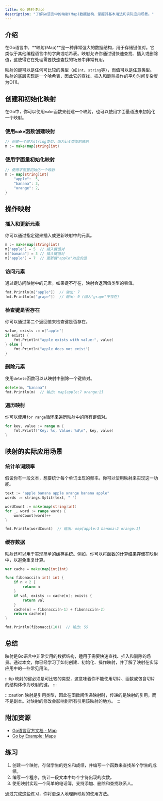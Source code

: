 ```yaml
---
title: Go 映射(Map)
description: "了解Go语言中的映射(Map)数据结构，掌握其基本用法和实际应用场景。"
---
```


## 介绍

在Go语言中，**映射(Map)**是一种非常强大的数据结构，用于存储键值对。它类似于其他编程语言中的字典或哈希表。映射允许你通过键快速查找、插入或删除值，这使得它在处理需要快速查找的场景中非常有用。

映射的键可以是任何可比较的类型（如`int`、`string`等），而值可以是任意类型。映射的底层实现是一个哈希表，因此它的查找、插入和删除操作的平均时间复杂度为O(1)。

## 创建和初始化映射

在Go中，你可以使用`make`函数来创建一个映射，也可以使用字面量语法来初始化一个映射。

### 使用`make`函数创建映射

```go
// 创建一个键为string类型，值为int类型的映射
m := make(map[string]int)
```

### 使用字面量初始化映射

```go
// 使用字面量初始化一个映射
m := map[string]int{
    "apple":  5,
    "banana": 3,
    "orange": 2,
}
```

## 操作映射

### 插入和更新元素

你可以通过指定键来插入或更新映射中的元素。

```go
m := make(map[string]int)
m["apple"] = 5  // 插入键值对
m["banana"] = 3 // 插入键值对
m["apple"] = 7  // 更新键"apple"对应的值
```

### 访问元素

通过键访问映射中的元素。如果键不存在，映射会返回值类型的零值。

```go
fmt.Println(m["apple"])  // 输出: 7
fmt.Println(m["grape"])  // 输出: 0 (因为"grape"不存在)
```

### 检查键是否存在

你可以通过第二个返回值来检查键是否存在。

```go
value, exists := m["apple"]
if exists {
    fmt.Println("apple exists with value:", value)
} else {
    fmt.Println("apple does not exist")
}
```

### 删除元素

使用`delete`函数可以从映射中删除一个键值对。

```go
delete(m, "banana")
fmt.Println(m)  // 输出: map[apple:7 orange:2]
```

### 遍历映射

你可以使用`for range`循环来遍历映射中的所有键值对。

```go
for key, value := range m {
    fmt.Printf("Key: %s, Value: %d\n", key, value)
}
```

## 映射的实际应用场景

### 统计单词频率

假设你有一段文本，想要统计每个单词出现的频率。你可以使用映射来实现这一功能。

```go
text := "apple banana apple orange banana apple"
words := strings.Split(text, " ")

wordCount := make(map[string]int)
for _, word := range words {
    wordCount[word]++
}

fmt.Println(wordCount)  // 输出: map[apple:3 banana:2 orange:1]
```

### 缓存数据

映射还可以用于实现简单的缓存系统。例如，你可以将函数的计算结果存储在映射中，以避免重复计算。

```go
var cache = make(map[int]int)

func fibonacci(n int) int {
    if n < 2 {
        return n
    }
    if val, exists := cache[n]; exists {
        return val
    }
    cache[n] = fibonacci(n-1) + fibonacci(n-2)
    return cache[n]
}

fmt.Println(fibonacci(10))  // 输出: 55
```

## 总结

映射是Go语言中非常实用的数据结构，适用于需要快速查找、插入和删除的场景。通过本文，你已经学习了如何创建、初始化、操作映射，并了解了映射在实际应用中的一些常见用法。

:::tip
映射的键必须是可比较的类型，这意味着你不能使用切片、函数或包含切片的结构体作为映射的键。
:::

:::caution
映射是引用类型，因此在函数间传递映射时，传递的是映射的引用，而不是副本。对映射的修改会影响到所有引用该映射的地方。
:::

## 附加资源

- [Go语言官方文档 - Map](https://golang.org/ref/spec#Map_types)
- [Go by Example: Maps](https://gobyexample.com/maps)

## 练习

1. 创建一个映射，存储学生的姓名和成绩，并编写一个函数来查找某个学生的成绩。
2. 编写一个程序，统计一段文本中每个字符出现的次数。
3. 使用映射实现一个简单的电话簿，支持添加、删除和查找联系人。

通过完成这些练习，你将更深入地理解映射的使用方法。